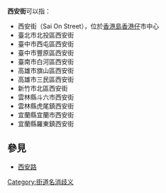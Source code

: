 '''西安街'''可以指：

* 西安街（Sai On Street），位於[[香港島|香港島]][[香港仔|香港仔]]市中心
* 臺北市北投區西安街
* 臺中市西屯區西安街
* 臺中市豐原區西安街
* 臺南市白河區西安街
* 高雄市旗山區西安街
* 高雄市三民區西安街
* 新竹市北區西安街
* 雲林縣斗六市西安街
* 雲林縣虎尾鎮西安街
* 宜蘭縣宜蘭市西安街
* 宜蘭縣羅東鎮西安街

==參見==
*[[西安路|西安路]]

{{消歧義|S西|Cat=三字消歧義}}
[[Category:街道名消歧义|Category:街道名消歧义]]